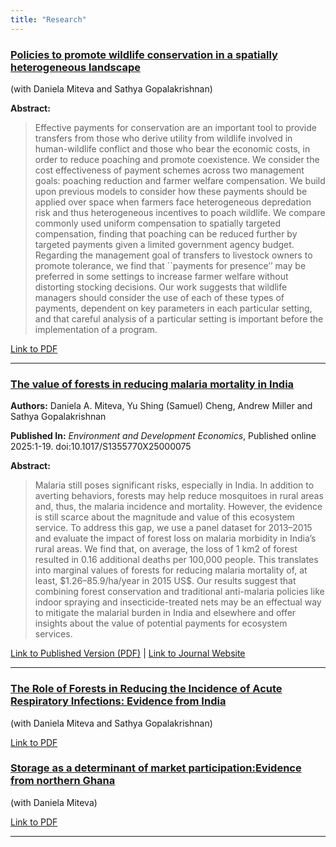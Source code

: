 ```yaml
---
title: "Research"
---
```


### [Policies to promote wildlife conservation in a spatially heterogeneous landscape](papers/optimal_pol_20240424.pdf)

 (with Daniela Miteva and Sathya Gopalakrishnan)
 
 **Abstract:**
 
> Effective payments for conservation are an important tool to provide transfers from those who derive utility from wildlife involved in human-wildlife conflict and those who bear the economic costs, in order to reduce poaching and promote coexistence. We consider the cost effectiveness of payment schemes across two management goals: poaching reduction and farmer welfare compensation. We build upon previous models to consider how these payments should be applied over space when farmers face heterogeneous depredation risk and thus heterogeneous incentives to poach wildlife. We compare commonly used uniform \textit{ex-post} compensation to spatially targeted compensation, finding that poaching can be reduced further by targeted payments given a limited government agency budget. Regarding the management goal of transfers to livestock owners to promote tolerance, we find that ``payments for presence'' may be preferred in some settings to increase farmer welfare without distorting stocking decisions. Our work suggests that wildlife managers should consider the use of each of these types of payments, dependent on key parameters in each particular setting, and that careful analysis of a particular setting is important before the implementation of a program.

[Link to PDF](papers/optimal_pol_20240424.pdf) 

---

### [The value of forests in reducing malaria mortality in India](https://www.cambridge.org/core/services/aop-cambridge-core/content/view/9AEBE5519179F762AC411F7887DD1ADA/S1355770X25000075a.pdf/the-value-of-forests-in-reducing-malaria-mortality-in-india.pdf)

**Authors:** Daniela A. Miteva, Yu Shing (Samuel) Cheng, Andrew Miller and Sathya Gopalakrishnan

**Published In:** *Environment and Development Economics*, Published online 2025:1-19. doi:10.1017/S1355770X25000075

**Abstract:**

> Malaria still poses significant risks, especially in India. In addition to averting behaviors, forests may help reduce mosquitoes in rural areas and, thus, the malaria incidence and mortality. However, the evidence is still scarce about the magnitude and value of this ecosystem service. To address this gap, we use a panel dataset for 2013–2015 and evaluate the impact of forest loss on malaria morbidity in India's rural areas. We find that, on average, the loss of 1 km2 of forest resulted in 0.16 additional deaths per 100,000 people. This translates into marginal values of forests for reducing malaria mortality of, at least, \$1.26–85.9/ha/year in 2015 US$. Our results suggest that combining forest conservation and traditional anti-malaria policies like indoor spraying and insecticide-treated nets may be an effectual way to mitigate the malarial burden in India and elsewhere and offer insights about the value of potential payments for ecosystem services.

[Link to Published Version (PDF)](https://www.cambridge.org/core/services/aop-cambridge-core/content/view/9AEBE5519179F762AC411F7887DD1ADA/S1355770X25000075a.pdf/the-value-of-forests-in-reducing-malaria-mortality-in-india.pdf) | [Link to Journal Website](https://www.cambridge.org/core/journals/environment-and-development-economics/article/value-of-forests-in-reducing-malaria-mortality-in-india/9AEBE5519179F762AC411F7887DD1ADA)

---

### [The Role of Forests in Reducing the Incidence of Acute Respiratory Infections: Evidence from India](papers/forests_and_ari_manuscript.pdf)

(with Daniela Miteva and Sathya Gopalakrishnan)

[Link to PDF](papers/forests_and_ari_manuscript.pdf) 

### [Storage as a determinant of market participation:Evidence from northern Ghana](papers/Ghana_storage_manuscript.pdf)

(with Daniela Miteva)

[Link to PDF](papers/Ghana_storage_manuscript.pdf)

---
